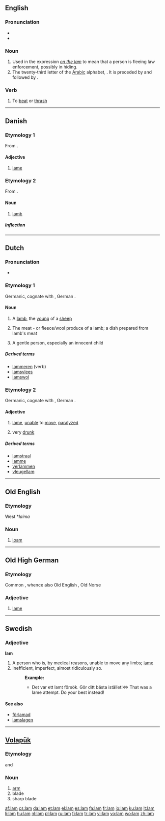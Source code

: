 {{also|Lam|Lam.|l-am|làm|lăm}}
==English==

===Pronunciation===
* {{IPA|/læm/}}
* {{rhymes|æm}}

===Noun===
{{en-noun|-}}

# Used in the expression ''[[on the lam]]''  to mean that a person is fleeing law enforcement, possibly in hiding.
# The twenty-third letter of the [[Arabic]] alphabet, {{Arab|[[ﻝ]]}}. It is preceded by {{Arab|[[ك]]}} and followed by {{Arab|[[م]]}}.

===Verb===
{{en-verb|lams|lamming|lammed}}

#{{transitive}} To [[beat]] or [[thrash]]

----

==Danish==

===Etymology 1===

From {{etyl|non|da}} {{term|lami|lang=non}}.

====Adjective====
{{infl|da|adjective|neuter|lamt|definite and plural|lamme}}

# [[lame]]

===Etymology 2===

From {{etyl|non|da}} {{term|lamb|lang=non}}.

====Noun====
{{da-noun|stem=lamm|et}}

# [[lamb]]

=====Inflection=====
{{da-noun-infl|stem=lamm|et}}

----

==Dutch==

===Pronunciation===
* {{audio|Nl-lam.ogg|audio}}

===Etymology 1===
Germanic, cognate with {{term|lamb|lang=en}}, German {{term|Lamm|lang=de}}.

====Noun====
{{infl|nl|noun|g=n|plural|[[lammeren]]|diminutive|[[lammetje]]|plural diminutive|[[lammetjes]]}}

# A [[lamb]], the [[young]] of a [[sheep]]
# {{metonymy}} The meat - or fleece/wool produce of a lamb; a dish prepared from lamb's meat
# {{figurative}} A gentle person, especially an innocent child

=====Derived terms=====
{{top4}}
* [[lammeren]] (verb) 
* [[lamsvlees]] {{n}}
* [[lamswol]] 
{{bottom}}

===Etymology 2===
Germanic, cognate with {{term|lame|lang=en}}, German {{term|lamm|lang=de}}.

====Adjective====
{{nl-adj|lamme}} 

# [[lame]], [[unable]] to [[move]], [[paralyzed]]
# {{informal|lang=nl}} very [[drunk]]

=====Derived terms=====
* [[lamstraal]] {{m}}
* [[lamme]] {{m}}
* [[verlammen]]
* [[vleugellam]]

----

==Old English==

===Etymology===
West {{etyl|gem|ang}} *''laima''

===Noun===
{{infl|ang|noun|head=lām|g=m}}

# [[loam]]

----

==Old High German==

===Etymology===
Common {{proto|Germanic|lamaz|lang=goh}}, whence also Old English {{term|lama|lang=ang}}, Old Norse {{term|lami|lang=non}}

===Adjective===
{{infl|goh|adjective}}

# [[lame]]

----

==Swedish==

===Adjective===
{{sv-adj-reg}}
'''lam'''

# A person who is, by medical reasons, unable to move any limbs; [[lame]]
# Inefficient, imperfect, almost ridiculously so.
#: '''Example:'''
#:* Det var ett lamt försök. Gör ditt bästa istället!<=> That was a lame attempt. Do your best instead!

====See also====
* [[förlamad]]
* [[lamslagen]]

----

==[[Volapük]]==

{{vo-noun|lam}}

===Etymology===
{{etyl|de|vo}} {{term|Arm|lang=de}} and {{etyl|en|vo}} {{term|arm|lang=en}}

===Noun===
{{infl|vo|noun}}

# [[arm]]
# blade
# sharp blade

[[af:lam]]
[[cs:lam]]
[[da:lam]]
[[et:lam]]
[[el:lam]]
[[es:lam]]
[[fa:lam]]
[[fr:lam]]
[[io:lam]]
[[ku:lam]]
[[lt:lam]]
[[li:lam]]
[[hu:lam]]
[[nl:lam]]
[[pl:lam]]
[[ru:lam]]
[[fi:lam]]
[[tr:lam]]
[[vi:lam]]
[[vo:lam]]
[[wo:lam]]
[[zh:lam]]